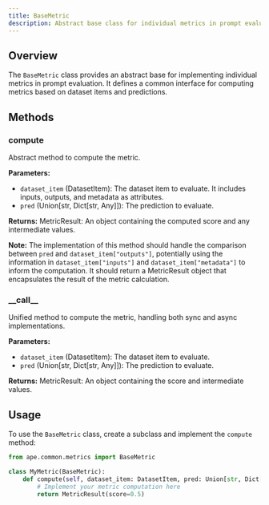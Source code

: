 ```yaml
---
title: BaseMetric
description: Abstract base class for individual metrics in prompt evaluation.
---
```


## Overview

The `BaseMetric` class provides an abstract base for implementing individual metrics in prompt evaluation. It defines a common interface for computing metrics based on dataset items and predictions.

## Methods

### compute

Abstract method to compute the metric.

**Parameters:**

- `dataset_item` (DatasetItem): The dataset item to evaluate. It includes inputs, outputs, and metadata as attributes.
- `pred` (Union[str, Dict[str, Any]]): The prediction to evaluate.

**Returns:**
MetricResult: An object containing the computed score and any intermediate values.

**Note:**
The implementation of this method should handle the comparison between `pred` and `dataset_item["outputs"]`,
potentially using the information in `dataset_item["inputs"]` and `dataset_item["metadata"]` to inform the computation.
It should return a MetricResult object that encapsulates the result of the metric calculation.

### \_\_call\_\_

Unified method to compute the metric, handling both sync and async implementations.

**Parameters:**

- `dataset_item` (DatasetItem): The dataset item to evaluate.
- `pred` (Union[str, Dict[str, Any]]): The prediction to evaluate.

**Returns:**
MetricResult: An object containing the score and intermediate values.

## Usage

To use the `BaseMetric` class, create a subclass and implement the `compute` method:

```python
from ape.common.metrics import BaseMetric

class MyMetric(BaseMetric):
    def compute(self, dataset_item: DatasetItem, pred: Union[str, Dict[str, Any]]) -> MetricResult:
        # Implement your metric computation here
        return MetricResult(score=0.5)
```
